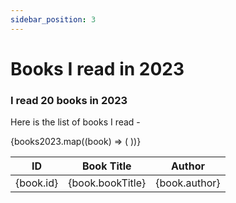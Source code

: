 ```yaml
---
sidebar_position: 3
---
```



# Books I read in 2023

### I read 20 books in 2023

Here is the list of books I read -

<table>
  <thead>
    <tr>
      <th>ID</th>
      <th>Book Title</th>
      <th>Author</th>
    </tr>
  </thead>
  <tbody>
    {books2023.map((book) => (
      <tr key={book.id}>
        <td>{book.id}</td>
        <td>{book.bookTitle}</td>
        <td>{book.author}</td>
      </tr>
    ))}
  </tbody>
</table>
